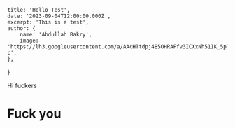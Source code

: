     title: 'Hello Test',
    date: '2023-09-04T12:00:00.000Z',
    excerpt: 'This is a test',
    author: {
        name: 'Abdullah Bakry',
        image: 'https://lh3.googleusercontent.com/a/AAcHTtdpj4B5OHRAFfv3ICXxNh51IK_5pTZhhx2CJSKCZOGmFA=s96-c',
    },

}

Hi fuckers

# Fuck you
